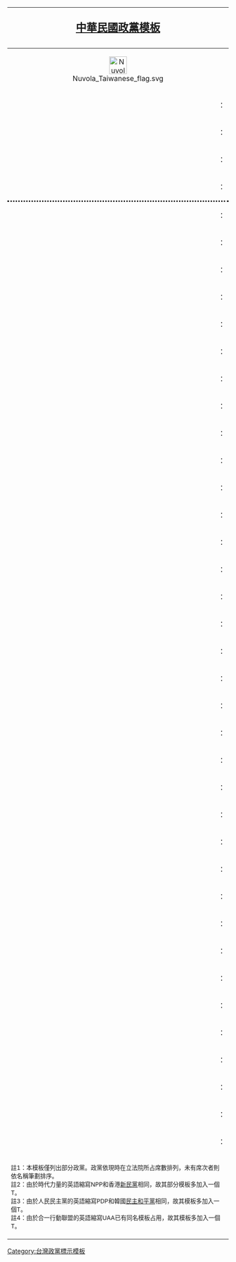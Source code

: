 {| class="ombox ombox-protection" style="text-align:center; margin:0 auto"
|-
!colspan="5" | <div style="align:center; font-size:150%; line-height:150%;">[[:Category:台灣政黨模板|中華民國政黨模板]]</div>
|-
|style="text-align:center;"| [[File:Nuvola Taiwanese flag.svg|40px]]
! 政黨全名
! 政黨簡名
! 政黨簡標
! [[Template:中華民國政黨色彩|政黨顏色]]
|-
! style="text-align: right;" |{{DPP}}：
|{{tl|DPP}}||{{tl|DPP/short}}||{{tl|DPP/logo2}}||{{tl|DPP/color}}
|-
!style="text-align: right;"| {{KMT}}：
| {{tl|KMT}} || {{tl|KMT/short}} || {{tl|KMT/logo2}} || {{tl|KMT/color}} 
|-
!style="text-align: right;"| {{TPP}}：
| {{tl|TPP}} || {{tl|TPP/short}} || {{tl|TPP/logo2}} || {{tl|TPP/color}}
|-
! style="text-align: right; border-style: none none dotted none;" |{{TNPP}}：
| style='border-style: none none dotted none;' |{{tl|TNPP}} 
| style='border-style: none none dotted none;' |{{tl|NPP/short}} 
| style='border-style: none none dotted none;' |{{tl|NPP/logo2}} 
| style='border-style: none none dotted none;' |{{tl|TNPP/color}}
|-
! style="text-align: right;" |{{TSP}}：
|{{tl|TSP}} || {{tl|TSP/short}} || {{tl|TSP/logo2}} || {{tl|TSP/color}}
|-
! style="text-align: right;" |{{TAPA}}：
|{{tl|TAPA}}||{{tl|TAPA/short}}||{{tl|TAPA/logo2}}||{{tl|TAPA/color}}
|-
! style="text-align: right;" |{{TPDP}}：
|{{tl|TPDP}}||{{tl|TPDP/short}}||{{tl|TPDP/logo2}}||{{tl|TPDP/color}}
|-
! style="text-align: right;" |{{TPUP}}：
|{{tl|TPUP}}||{{tl|TPUP/short}}||{{tl|TPUP/logo2}}||{{tl|TPUP/color}}
|-
! style="text-align: right;" |{{TWRP}}：
|{{tl|TWRP}}||{{tl|TWRP/short}}||{{tl|TWRP/logo2}}||{{tl|TWRP/color}}
|-
! style="text-align: right;" |{{TWCA}}：
|{{tl|TWCA}}||{{tl|TWCA/short}}||{{tl|TWCA/logo2}}||{{tl|TWCA/color}}
|-
! style="text-align: right;" |{{YCP}}：
|{{tl|YCP}}||{{tl|YCP/short}}||{{tl|YCP/logo2}}||{{tl|YCP/color}}
|-
! style="text-align: right;" |{{UP}}：
|{{tl|UP}}||{{tl|UP/short}}||{{tl|UP/logo2}}||{{tl|UP/color}}
|-
! style="text-align: right;" |{{SSFPP}}：
|{{tl|SSFPP}}||{{tl|SSFPP/short}}||{{tl|SSFPP/logo2}}||{{tl|SSFPP/color}}
|-
! style="text-align: right;" |{{TSU}}：
|{{tl|TSU}}||{{tl|TSU/short}}||{{tl|TSU/logo2}}||{{tl|TSU/color}}
|-
! style="text-align: right;" |{{TRP}}：
|{{tl|TRP}}||{{tl|TRP/short}}|| {{tl|TRP/logo2}} ||{{tl|TRP/color}}
|-
! style="text-align: right;" |{{TIP}}：
|{{tl|TIP}}||{{tl|TIP/short}}|| {{tl|TIP/logo2}} ||{{tl|TIP/color}}
|-
! style="text-align: right;" |{{MKT}}：
|{{tl|MKT}}||{{N/A}}||{{tl|MKT/logo2}}||{{tl|MKT/color}}
|-
! style="text-align: right;" |{{TUAA}}：
|{{tl|TUAA}}||{{tl|TUAA/short}}||{{tl|TUAA/logo2}}||{{tl|TUAA/color}}
|-
! style="text-align: right;" |{{SFP}}：
|{{tl|SFP}}||{{tl|SFP/short}}||{{tl|SFP/logo2}}||{{tl|SFP/color}}
|-
! style="text-align: right;" |{{FTP}}：
|{{tl|FTP}}||{{tl|FTP/short}}||{{tl|FTP/logo2}}||{{tl|FTP/color}}
|-
! style="text-align: right;" |{{SDP}}：
|{{tl|SDP}}||{{tl|SDP/short}}||{{tl|SDP/logo2}}||{{tl|SDP/color}}
|-
! style="text-align: right;" |{{IFU}}：
|{{tl|IFU}}||{{tl|IFU/short}}||{{tl|IFU/logo2}}||{{tl|IFU/color}}
|-
! style="text-align: right;" |{{TWIP}}：
|{{tl|TWIP}}||{{N/A}}||{{tl|TWIP/logo2}}||{{tl|TWIP/color}}
|-
! style="text-align: right;" |{{MCFAP}}：
|{{tl|MCFAP}}||{{tl|MCFAP/short}}||{{tl|MCFAP/logo2}}||{{tl|MCFAP/color}}
|-
! style="text-align: right;" |{{FHL}}：
|{{tl|FHL}}||{{tl|FHL/short}}||{{tl|FHL/logo2}}||{{tl|FHL/color}}
|-
! style="text-align: right;" |{{HP}}：
|{{tl|HP}}||{{N/A}}||{{tl|HP/logo2}}||{{tl|HP/color}}
|-
! style="text-align: right;" |{{CPA}}：
|{{tl|CPA}}||{{tl|CPA/short}}||{{tl|CPA/logo2}}||{{tl|CPA/color}}
|-
! style="text-align: right;" |{{NHSA}}：
|{{tl|NHSA}}||{{tl|NHSA/short}}||{{tl|NHSA/logo2}}||{{tl|NHSA/color}}
|-
! style="text-align: right;" |{{3SP}}：
|{{tl|3SP}}||{{tl|3SP/short}}||{{tl|3SP/logo2}}||{{tl|3SP/color}}
|-
! style="text-align: right;" |{{LPT}}：
|{{tl|LPT}}||{{N/A}}||{{tl|LPT/logo2}}||{{tl|LPT/color}}
|-
! style="text-align: right;" |{{NPSU}}：
|{{tl|NPSU}}||{{tl|NPSU/short}}||{{tl|NPSU/logo2}}||{{tl|NPSU/color}}
|-
! style="text-align: right;" |{{NP}}：
|{{tl|NP}}|| {{N/A}} ||{{tl|NP/logo2}}||{{tl|NP/color}}
|-
! style="text-align: right;" |{{GPT}}：
|{{tl|GPT}}|| {{N/A}} ||{{tl|GPT/logo2}}||{{tl|GPT/color}}
|-
! style="text-align: right;" |{{TP}}：
|{{tl|TP}}|| {{N/A}} ||{{tl|TP/logo2}}||{{tl|TP/color}}
|-
!style="text-align: right;"| {{PFP}}：
| {{tl|PFP}} || {{N/A}} || {{tl|PFP/logo2}} || {{tl|PFP/color}}
|-
!style="text-align: right;"| {{CSTP}}：
| {{tl|CSTP}} || {{tl|CSTP/short}} || {{N/A}} || {{tl|CSTP/color}}
|-
!style="text-align: right;"| {{GPP}}：
| {{tl|GPP}} || {{tl|GPP/short}} || {{tl|GPP/logo2}} || {{tl|GPP/color}}
|-
!style="text-align: right;"| {{TOPEP}}：
| {{tl|TOPEP}} || {{tl|TOPEP/short}} || {{tl|TOPEP/logo2}} || {{tl|TOPEP/color}}
|-
!style="text-align: right;"| {{Nonp}}：
| {{tl|Nonp}} || {{N/A}} || {{tl|NONP/logo2}} || {{tl|Nonp/color}}
|-
| colspan="5" | 
<small>註1：本模板僅列出部分政黨。政黨依現時在立法院所占席數排列，未有席次者則依名稱筆劃排序。</small><br/>
<small>註2：由於時代力量的英語縮寫NPP和香港[[新民黨 (香港)|新民黨]]相同，故其部分模板多加入一個T。</small><br/>
<small>註3：由於人民民主黨的英語縮寫PDP和韓國[[民主和平黨]]相同，故其模板多加入一個T。</small><br/>
<small>註4：由於合一行動聯盟的英語縮寫UAA已有同名模板占用，故其模板多加入一個T。</small>
{{Tnavbar|臺灣政黨模板|mini=1}}
|}<noinclude>
{{doc}}[[Category:台灣政黨標示模板]]
</noinclude>